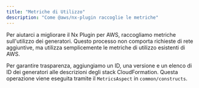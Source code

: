 ```yaml
---
title: "Metriche di Utilizzo"
description: "Come @aws/nx-plugin raccoglie le metriche"
---
```




Per aiutarci a migliorare il Nx Plugin per AWS, raccogliamo metriche sull'utilizzo dei generatori. Questo processo non comporta richieste di rete aggiuntive, ma utilizza semplicemente le metriche di utilizzo esistenti di AWS.

Per garantire trasparenza, aggiungiamo un ID, una versione e un elenco di ID dei generatori alle descrizioni degli stack CloudFormation. Questa operazione viene eseguita tramite il `MetricsAspect` in `common/constructs`.